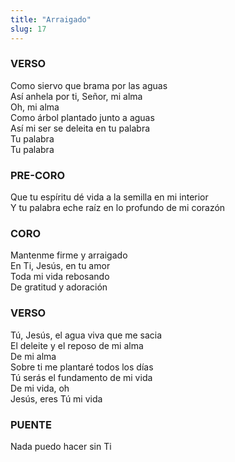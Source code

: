 ```yaml
---
title: "Arraigado"
slug: 17
---
```



### VERSO

Como siervo que brama por las aguas  
Así anhela por ti, Señor, mi alma  
Oh, mi alma  
Como árbol plantado junto a aguas  
Así mi ser se deleita en tu palabra  
Tu palabra  
Tu palabra  

### PRE-CORO

Que tu espíritu dé vida a la semilla en mi interior  
Y tu palabra eche raíz en lo profundo de mi corazón  

### CORO

Mantenme firme y arraigado  
En Ti, Jesús, en tu amor  
Toda mi vida rebosando  
De gratitud y adoración  

### VERSO

Tú, Jesús, el agua viva que me sacia  
El deleite y el reposo de mi alma  
De mi alma  
Sobre ti me plantaré todos los días  
Tú serás el fundamento de mi vida  
De mi vida, oh  
Jesús, eres Tú mi vida  

### PUENTE

Nada puedo hacer sin Ti  

